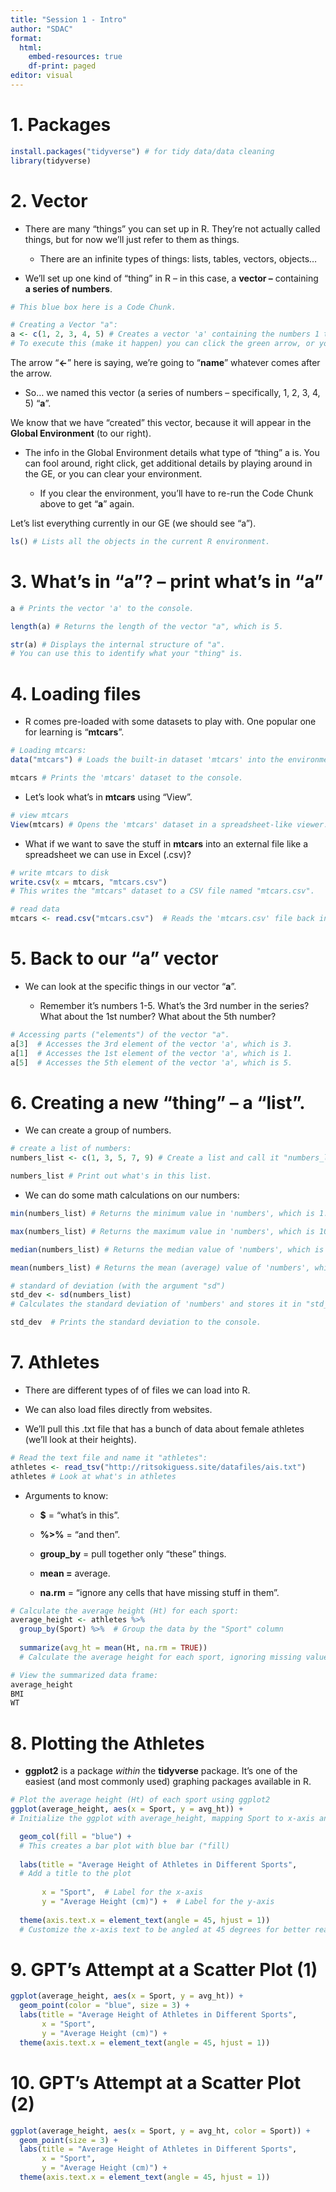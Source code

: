 ```yaml
---
title: "Session 1 - Intro"
author: "SDAC"
format: 
  html:
    embed-resources: true
    df-print: paged
editor: visual
---
```


# 1. Packages

```r
install.packages("tidyverse") # for tidy data/data cleaning
library(tidyverse)
```

# 2. Vector

-   There are many "things" you can set up in R. They're not actually called things, but for now we'll just refer to them as things.

    -   There are an infinite types of things: lists, tables, vectors, objects...

-   We'll set up one kind of "thing" in R – in this case, a **vector –** containing **a series of numbers**.

```r
# This blue box here is a Code Chunk.

# Creating a Vector "a":
a <- c(1, 2, 3, 4, 5) # Creates a vector 'a' containing the numbers 1 to 5.
# To execute this (make it happen) you can click the green arrow, or you can press Ctrl + Enter.
```

The arrow "**\<-**" here is saying, we're going to "**name**" whatever comes after the arrow.

-   So... we named this vector (a series of numbers – specifically, 1, 2, 3, 4, 5) "**a**".

We know that we have "created" this vector, because it will appear in the **Global Environment** (to our right).

-   The info in the Global Environment details what type of "thing" a is. You can fool around, right click, get additional details by playing around in the GE, or you can clear your environment.

    -   If you clear the environment, you'll have to re-run the Code Chunk above to get "**a**" again.

Let's list everything currently in our GE (we should see "a").

```r
ls() # Lists all the objects in the current R environment.
```

# 3. What's in "a"? – print what's in "**a**"

```r
a # Prints the vector 'a' to the console.

length(a) # Returns the length of the vector "a", which is 5.

str(a) # Displays the internal structure of "a".
# You can use this to identify what your "thing" is.
```

# 4. Loading files

-   R comes pre-loaded with some datasets to play with. One popular one for learning is "**mtcars**".

```r
# Loading mtcars:
data("mtcars") # Loads the built-in dataset 'mtcars' into the environment.

mtcars # Prints the 'mtcars' dataset to the console.
```

-   Let's look what's in **mtcars** using "View".

```r
# view mtcars
View(mtcars) # Opens the 'mtcars' dataset in a spreadsheet-like viewer.
```

-   What if we want to save the stuff in **mtcars** into an external file like a spreadsheet we can use in Excel (.csv)?

```r
# write mtcars to disk
write.csv(x = mtcars, "mtcars.csv")
# This writes the "mtcars" dataset to a CSV file named "mtcars.csv".

# read data
mtcars <- read.csv("mtcars.csv")  # Reads the 'mtcars.csv' file back into R and stores it in the variable 'mtcars'.
```

# 5. Back to our "a" vector

-   We can look at the specific things in our vector "**a**".

    -   Remember it's numbers 1-5. What's the 3rd number in the series? What about the 1st number? What about the 5th number?

```r
# Accessing parts ("elements") of the vector "a".
a[3]  # Accesses the 3rd element of the vector 'a', which is 3.
a[1]  # Accesses the 1st element of the vector 'a', which is 1.
a[5]  # Accesses the 5th element of the vector 'a', which is 5.
```

# 6. Creating a new "thing" – a "list".

-   We can create a group of numbers.

```r
# create a list of numbers:
numbers_list <- c(1, 3, 5, 7, 9) # Create a list and call it "numbers_list".

numbers_list # Print out what's in this list.
```

-   We can do some math calculations on our numbers:

```r
min(numbers_list) # Returns the minimum value in 'numbers', which is 1.

max(numbers_list) # Returns the maximum value in 'numbers', which is 10.

median(numbers_list) # Returns the median value of 'numbers', which is 5.5.

mean(numbers_list) # Returns the mean (average) value of 'numbers', which is 5.5.

# standard of deviation (with the argument "sd")
std_dev <- sd(numbers_list)  
# Calculates the standard deviation of 'numbers' and stores it in "std_dev.

std_dev  # Prints the standard deviation to the console.
```

# 7. Athletes

-   There are different types of of files we can load into R.

-   We can also load files directly from websites.

-   We'll pull this .txt file that has a bunch of data about female athletes (we'll look at their heights).

```r
# Read the text file and name it "athletes":
athletes <- read_tsv("http://ritsokiguess.site/datafiles/ais.txt")
athletes # Look at what's in athletes
```

-   Arguments to know:

    -   **\$** = "what's in this".

    -   **%\>%** = "and then".

    -   **group_by** = pull together only "these" things.

    -   **mean =** average.

    -   **na.rm** = "ignore any cells that have missing stuff in them".

```r
# Calculate the average height (Ht) for each sport:
average_height <- athletes %>%
  group_by(Sport) %>%  # Group the data by the "Sport" column
  
  summarize(avg_ht = mean(Ht, na.rm = TRUE))  
  # Calculate the average height for each sport, ignoring missing values

# View the summarized data frame:
average_height
BMI
WT
```

# 8. Plotting the Athletes

-   **ggplot2** is a package *within* the **tidyverse** package. It's one of the easiest (and most commonly used) graphing packages available in R.

```r
# Plot the average height (Ht) of each sport using ggplot2
ggplot(average_height, aes(x = Sport, y = avg_ht)) +  
# Initialize the ggplot with average_height, mapping Sport to x-axis and avg_ht to y-axis, reordering Sport based on avg_ht

  geom_col(fill = "blue") +  
  # This creates a bar plot with blue bar ("fill)
  
  labs(title = "Average Height of Athletes in Different Sports",  
  # Add a title to the plot
       
       x = "Sport",  # Label for the x-axis
       y = "Average Height (cm)") +  # Label for the y-axis
  
  theme(axis.text.x = element_text(angle = 45, hjust = 1))  
  # Customize the x-axis text to be angled at 45 degrees for better readability
```

# 9. GPT's Attempt at a Scatter Plot (1)

```r
ggplot(average_height, aes(x = Sport, y = avg_ht)) +  
  geom_point(color = "blue", size = 3) +  
  labs(title = "Average Height of Athletes in Different Sports",  
       x = "Sport",  
       y = "Average Height (cm)") +  
  theme(axis.text.x = element_text(angle = 45, hjust = 1))  
```

# 10. GPT's Attempt at a Scatter Plot (2)

```r
ggplot(average_height, aes(x = Sport, y = avg_ht, color = Sport)) +  
  geom_point(size = 3) +  
  labs(title = "Average Height of Athletes in Different Sports",  
       x = "Sport",  
       y = "Average Height (cm)") +  
  theme(axis.text.x = element_text(angle = 45, hjust = 1))
```
